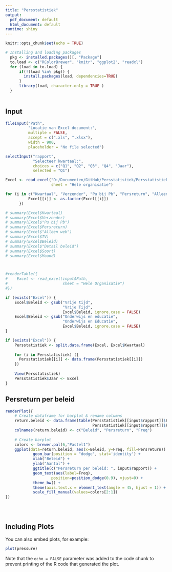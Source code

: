 ```yaml
---
title: "Persstatistiek"
output:
  pdf_document: default
  html_document: default
runtime: shiny
---
```


```r
knitr::opts_chunk$set(echo = TRUE)

# Installing and loading packages
  pkg <- installed.packages()[, "Package"]
  to.load <- c("RColorBrewer", "knitr", "ggplot2", "readxl")
  for (load in to.load) {
      if(!(load %in% pkg)) {
        install.packages(load, dependencies=TRUE)
      }
      library(load, character.only = TRUE )
  }
  
```

## Input
```r
fileInput("Path", 
          "Locatie van Excel document:", 
          multiple = FALSE, 
          accept = c(".xls", ".xlsx"), 
          width = 900, 
          placeholder = "No file selected")

selectInput("rapport", 
            "Selecteer kwartaal:", 
            choices = c("Q1", "Q2", "Q3", "Q4", "Jaar"), 
            selected = "Q1")
```


```r
Excel <- read_excel("D:/Documenten/GitHub/Persstatistiek/Persstatistiek_2019.xlsx",
                    sheet = "Hele organisatie")

for (i in c("Kwartaal", "Verzender", "Pu bij Pb", "Persreturn", "Alleen web", "TV", "Beleid", "Detail beleid", "Soort", "Maand")) ({
          Excel[[i]] <- as.factor(Excel[[i]])
      })

# summary(Excel$Kwartaal)
# summary(Excel$Verzender)
# summary(Excel$"Pu bij Pb")
# summary(Excel$Persreturn)
# summary(Excel$"Alleen web")
# summary(Excel$TV)
# summary(Excel$Beleid)
# summary(Excel$"Detail beleid")
# summary(Excel$Soort)
# summary(Excel$Maand)



#renderTable({
#    Excel <- read_excel(input$Path,
#                        sheet = "Hele Organisatie")
#})
```

```r
if (exists("Excel")) {
    Excel$Beleid <- gsub("Vrije tijd",
                         "Vrije Tijd",
                         Excel$Beleid, ignore.case = FALSE)
    Excel$Beleid <- gsub("Onderwijs en educatie", 
                         "Onderwijs en Educatie", 
                         Excel$Beleid, ignore.case = FALSE)
}
```

```r
if (exists("Excel")) {
    Persstatistiek <- split.data.frame(Excel, Excel$Kwartaal)
    
    for (i in Persstatistiek) ({
      Persstatistiek[[i]] <- data.frame(Persstatistiek[[i]])
    })
    
    View(Persstatistiek)
    Persstatistiek$Jaar <- Excel
}
```

## Persreturn per beleid

```r
renderPlot({
    # Create dataframe for barplot & rename columns
    return.beleid <- data.frame(table(Persstatistiek[[input$rapport]]$Beleid,
                                      Persstatistiek[[input$rapport]]$Persreturn))
    colnames(return.beleid) <- c("Beleid", "Persreturn", "Freq")
    
    # Create barplot
    colors <- brewer.pal(6,"Pastel1")
    ggplot(data=return.beleid, aes(x=Beleid, y=Freq, fill=Persreturn)) + 
            geom_bar(position = "dodge", stat='identity') +
            xlab("Beleid") +
            ylab("Aantal") +
            ggtitle(c("Persreturn per beleid: ", input$rapport)) +
            geom_text(aes(label=Freq), 
                    position=position_dodge(0.9), vjust=0) +
            theme_bw() +
            theme(axis.text.x = element_text(angle = 45, hjust = 1)) +
            scale_fill_manual(values=colors[2:1])  
})


    
```


## Including Plots

You can also embed plots, for example:

```r
plot(pressure)
```

Note that the `echo = FALSE` parameter was added to the code chunk to prevent printing of the R code that generated the plot.
